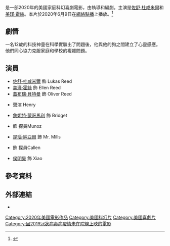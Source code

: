 {{noteTA
|T=zh-hk:靈通汪星人;zh-tw:人犬一點通;zh-cn:家有儿女之最佳拍档;
|G1=Show
|1=zh-hk:靈通汪星人;zh-tw:人犬一點通;zh-cn:家有儿女之最佳拍档;
}}
{{Infobox film
| name = 靈通汪星人
| original_name = ''Think Like a Dog''
| image = Think Like a Dog poster.jpg
| alt =
| caption =
| director = {{link-en|吉爾·楊格|Gil Junger}}
| producer = {{Plainlist|
* Cory Chen
* {{link-en|安德魯·拉薩|Andrew Lazar}}
* Linshu Zhang
}}
| writer = 吉爾·楊格
| starring = {{Plainlist|
* [[佐舒·杜咸米爾|佐舒·杜咸米爾]]
* [[美瑾·霍絲|美瑾·霍絲]]
}}
| music = {{link-en|傑克·蒙納科|Jake Monaco}}
| cinematography = {{link-en|賈爾斯·納特金斯|Giles Nuttgens}}
| editing = David S. Clark
| studio = {{Plainlist|
* M-Star International
* Mad Chance
}}
| distributor = [[獅門影視公司|獅門影視公司]]
| released = {{Film date|2020|06|09}}
| runtime = 91分鐘
| country = 美國
| language = 英語
| budget = $12,900,000
| cn_name = 家有儿女之最佳拍档
| hk_name = 靈通汪星人
| tw_name = 人犬一點通
}}
{{作品名稱|name=''Think Like a Dog''|hk=靈通汪星人|tw=人犬一點通|cn=家有儿女之最佳拍档}}是一部2020年的美國家庭科幻喜劇電影，由{{link-en|吉爾·楊格|Gil Junger}}執導和編劇。主演是[[佐舒·杜咸米爾|佐舒·杜咸米爾]]和[[美瑾·霍絲|美瑾·霍絲]]。本片於2020年6月9日在[[網絡點播|網絡點播]]上播放。<ref>{{Cite web |url = https://www.lionsgate.com/movies/think-like-a-dog |title = Think Like a Dog |publisher = Lionsgate |language = en |access-date = 2020-10-21 |archive-date = 2021-03-12 |archive-url = https://web.archive.org/web/20210312053917/https://www.lionsgate.com/movies/think-like-a-dog |dead-url = no }}</ref>

== 劇情 ==
一名12歲的科技神童在科學實驗出了問題後，他與他的狗之間建立了心靈感應。他們同心協力克服家庭和學校的複雜問題。

== 演員 ==
* [[佐舒·杜咸米爾|佐舒·杜咸米爾]] 飾 Lukas Reed
* [[美瑾·霍絲|美瑾·霍絲]] 飾 Ellen Reed
* [[蓋布瑞·貝特曼|蓋布瑞·貝特曼]] 飾 Oliver Reed
* {{link-en|陶德·史塔希維克|Todd Stashwick}} 聲演 Henry
* [[詹妮特·蒙哥馬利|詹妮特·蒙哥馬利]] 飾 Bridget
* {{link-en|茱莉亞·瓊斯|Julia Jones}} 飾 探員Munoz
* [[昆瑙·納亞爾|昆瑙·納亞爾]] 飾 Mr. Mills
* {{link-en|布萊恩·卡倫|Bryan Callen}} 飾 探員Callen
* [[侯明昊|侯明昊]] 飾 Xiao

== 參考資料 ==
{{reflist}}

== 外部連結 ==
* {{IMDb title|5929654}}

[[Category:2020年美國電影作品|Category:2020年美國電影作品]]
[[Category:美國科幻片|Category:美國科幻片]]
[[Category:美國喜劇片|Category:美國喜劇片]]
[[Category:因2019冠狀病毒病疫情未在院線上映的電影|Category:因2019冠狀病毒病疫情未在院線上映的電影]]